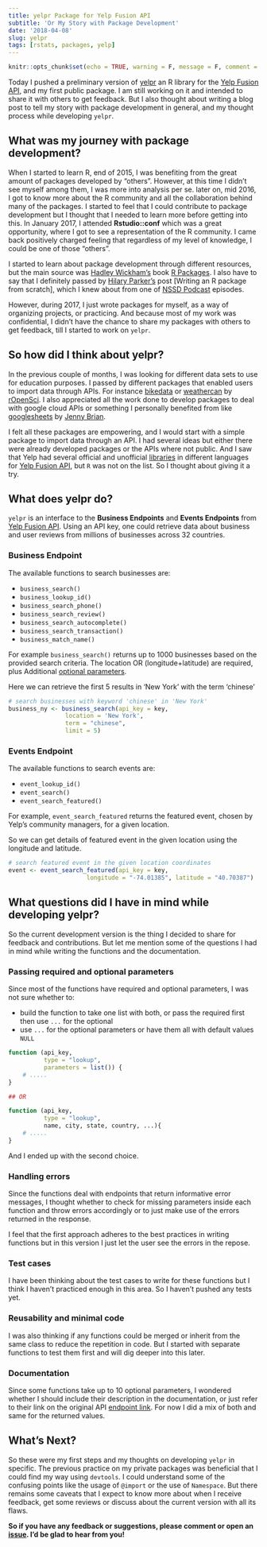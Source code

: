 ```yaml
---
title: yelpr Package for Yelp Fusion API
subtitle: 'Or My Story with Package Development'
date: '2018-04-08'
slug: yelpr
tags: [rstats, packages, yelp]
---
```


```r
knitr::opts_chunk$set(echo = TRUE, warning = F, message = F, comment = "")
```

Today I pushed a preliminary version of [yelpr](https://github.com/OmaymaS/yelpr) an R library for the [Yelp Fusion API](https://www.yelp.com/developers/documentation/v3/get_started), and my first public package. I am still working on it and intended to share it with others to get feedback. But I also thought about writing a blog post to tell my story with package development in general, and my thought process while developing `yelpr`.

## What was my journey with package development? 

When I started to learn R, end of 2015, I was benefiting from the great amount of packages developed by "others". However, at this time I didn't see myself among them, I was more into analysis per se. later on, mid 2016, I got to know more about the R community and all the collaboration behind many of the packages. I started to feel that I could contribute to package development but I thought that I needed to learn more before getting into this. In January 2017, I attended **Rstudio::conf** which was a great opportunity, where I got to see a representation of the R community. I came back positively charged feeling that regardless of my level of knowledge, I could be one of those "others".

I started to learn about package development through different resources, but the main source was [Hadley Wickham's](https://github.com/hadley) book [R Packages](http://r-pkgs.had.co.nz/). I also have to say that I definitely passed by [Hilary Parker's](https://github.com/hilaryparker) post [Writing an R package from scratch], which I knew about from one of [NSSD Podcast](http://nssdeviations.com/) episodes.

However, during 2017, I just wrote packages for myself, as a way of organizing projects, or practicing. And because most of my work was confidential, I didn't have the chance to share my packages with others to get feedback, till I started to work on `yelpr`.

## So how did I think about yelpr?

In the previous couple of months, I was looking for different data sets to use for education purposes. I passed by different packages that enabled users to import data through APIs. For instance [bikedata](https://github.com/ropensci/bikedata) or [weathercan](https://github.com/ropensci/weathercan) by [rOpenSci](https://github.com/ropensci). I also appreciated all the work done to develop packages to deal with google cloud APIs or something I personally benefited from like [googlesheets](https://github.com/jennybc/googlesheets) by [Jenny Brian](https://github.com/jennybc). 

I felt all these packages are empowering, and I would start with a simple package to import data through an API. I had several ideas but either there were already developed packages or the APIs where not public. And I saw that Yelp had several official and unofficial [libraries](https://github.com/Yelp/yelp-api) in different languages for [Yelp Fusion API](https://www.yelp.com/developers/documentation/v3/get_started), but `R` was not on the list. So I thought about giving it a try.

## What does yelpr do?

`yelpr` is an interface to the **Business Endpoints** and **Events Endpoints** from [Yelp Fusion API](https://www.yelp.com/developers/documentation/v3/get_started). Using an API key, one could retrieve data about business and user reviews from millions of businesses across 32 countries.


### Business Endpoint 

The available functions to search businesses are:

- `business_search()`
- `business_lookup_id()`
- `business_search_phone()`
- `business_search_review()`
- `business_search_autocomplete()`
- `business_search_transaction()`
- `business_match_name()`


For example `business_search()` returns up to 1000 businesses based on the provided search criteria. The location OR (longitude+latitude) are required, plus Additional [optional parameters](https://www.yelp.com/developers/documentation/v3/business_search).

Here we can retrieve the first 5 results in 'New York' with the term 'chinese'

```r
# search businesses with keyword 'chinese' in 'New York'
business_ny <- business_search(api_key = key,
                location = 'New York',
                term = "chinese",
                limit = 5)
```


### Events Endpoint

The available functions to search events are:

- `event_lookup_id()`
- `event_search()`
- `event_search_featured()`

For example, `event_search_featured` returns the featured event, chosen by Yelp's community managers, for a given location.

So we can get details of featured event in the given location using the longitude and latitude.

```r
# search featured event in the given location coordinates
event <- event_search_featured(api_key = key,
                      longitude = "-74.01385", latitude = "40.70387")
```


## What questions did I have in mind while developing yelpr?

So the current development version is the thing I decided to share for feedback and contributions. But let me mention some of the questions I had in mind while writing the functions and the documentation.

### Passing required and optional parameters

Since most of the functions have required and optional parameters, I was not sure whether to:

- build the function to take one list with both, or pass the required first then use `...` for the optional
- use `...` for the optional parameters or have them all with default values `NULL`

```r

function (api_key,
          type = "lookup",
          parameters = list()) {
    # .....
}

## OR

function (api_key,
          type = "lookup",
          name, city, state, country, ...){
    # .....
}
```

And I ended up with the second choice.

### Handling errors

Since the functions deal with endpoints that return informative error messages, I thought whether to check for missing parameters inside each function and throw errors accordingly or to just make use of the errors returned in the response. 

I feel that the first approach adheres to the best practices in writing functions but in this version I just let the user see the errors in the repose.


### Test cases

I have been thinking about the test cases to write for these functions but I think I haven't practiced enough in this area. So I haven't pushed any tests yet.

### Reusability and minimal code

I was also thinking if any functions could be merged or inherit from the same class to reduce the repetition in code. But I started with separate functions to test them first and will dig deeper into this later.

### Documentation

Since some functions take up to 10 optional parameters, I wondered whether I should include their description in the documentation, or just refer to their link on the original API [endpoint link](https://www.yelp.com/developers/documentation/v3/business_search). For now I did a mix of both and same for the returned values.


## What's Next?

So these were my first steps and my thoughts on developing `yelpr` in specific. The previous practice on my private packages was beneficial that I could find my way using `devtools`. I could understand some of the confusing points like the usage of `@import` or the use of `Namespace`. But there remains some caveats that I expect to know more about when I receive feedback, get some reviews or discuss about the current version with all its flaws. 

**So if you have any feedback or suggestions, please comment or open an [issue](https://github.com/OmaymaS/yelpr/issues). I'd be glad to hear from you!**